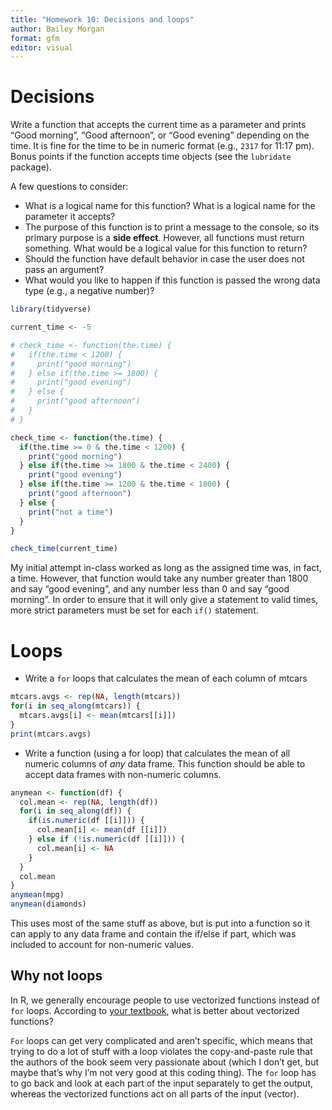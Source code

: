 ```yaml
---
title: "Homework 10: Decisions and loops"
author: Bailey Morgan
format: gfm
editor: visual
---
```


# Decisions

Write a function that accepts the current time as a parameter and prints "Good morning", "Good afternoon", or "Good evening" depending on the time. It is fine for the time to be in numeric format (e.g., `2317` for 11:17 pm). Bonus points if the function accepts time objects (see the `lubridate` package).

A few questions to consider:

-   What is a logical name for this function? What is a logical name for the parameter it accepts?
-   The purpose of this function is to print a message to the console, so its primary purpose is a **side effect**. However, all functions must return something. What would be a logical value for this function to return?
-   Should the function have default behavior in case the user does not pass an argument?
-   What would you like to happen if this function is passed the wrong data type (e.g., a negative number)?

```r
library(tidyverse)

current_time <- -5

# check_time <- function(the.time) {
#   if(the.time < 1200) {
#     print("good morning")
#   } else if(the.time >= 1800) {
#     print("good evening")
#   } else {
#     print("good afternoon")
#   }
# }

check_time <- function(the.time) {
  if(the.time >= 0 & the.time < 1200) {
    print("good morning")
  } else if(the.time >= 1800 & the.time < 2400) {
    print("good evening")
  } else if(the.time >= 1200 & the.time < 1800) {
    print("good afternoon")
  } else {
    print("not a time")
  }
}

check_time(current_time)
```

My initial attempt in-class worked as long as the assigned time was, in fact, a time. However, that function would take any number greater than 1800 and say "good evening", and any number less than 0 and say "good morning". In order to ensure that it will only give a statement to valid times, more strict parameters must be set for each `if()` statement.

# Loops

-   Write a `for` loops that calculates the mean of each column of mtcars

```r
mtcars.avgs <- rep(NA, length(mtcars))
for(i in seq_along(mtcars)) {
  mtcars.avgs[i] <- mean(mtcars[[i]])
}
print(mtcars.avgs)
```

-   Write a function (using a for loop) that calculates the mean of all numeric columns of *any* data frame. This function should be able to accept data frames with non-numeric columns.

```r
anymean <- function(df) {
  col.mean <- rep(NA, length(df))
  for(i in seq_along(df)) {
    if(is.numeric(df [[i]])) {
      col.mean[i] <- mean(df [[i]])
    } else if (!is.numeric(df [[i]])) {
      col.mean[i] <- NA 
    } 
  }
  col.mean
}
anymean(mpg)
anymean(diamonds)
```

This uses most of the same stuff as above, but is put into a function so it can apply to any data frame and contain the if/else if part, which was included to account for non-numeric values.

## Why not loops

In R, we generally encourage people to use vectorized functions instead of `for` loops. According to [your textbook](https://r4ds.had.co.nz/iteration.html), what is better about vectorized functions?

`For` loops can get very complicated and aren't specific, which means that trying to do a lot of stuff with a loop violates the copy-and-paste rule that the authors of the book seem very passionate about (which I don't get, but maybe that's why I'm not very good at this coding thing). The `for` loop has to go back and look at each part of the input separately to get the output, whereas the vectorized functions act on all parts of the input (vector).
